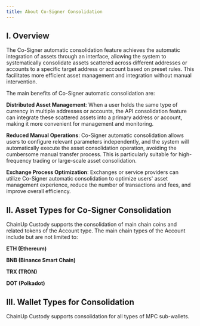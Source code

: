 ```yaml
---
title: About Co-Signer Consolidation
---
```


## I. Overview

The Co-Signer automatic consolidation feature achieves the automatic integration of assets through an interface, allowing the system to systematically consolidate assets scattered across different addresses or accounts to a specific target address or account based on preset rules. This facilitates more efficient asset management and integration without manual intervention.

The main benefits of Co-Signer automatic consolidation are:

**Distributed Asset Management**: When a user holds the same type of currency in multiple addresses or accounts, the API consolidation feature can integrate these scattered assets into a primary address or account, making it more convenient for management and monitoring.

**Reduced Manual Operations**: Co-Signer automatic consolidation allows users to configure relevant parameters independently, and the system will automatically execute the asset consolidation operation, avoiding the cumbersome manual transfer process. This is particularly suitable for high-frequency trading or large-scale asset consolidation.

**Exchange Process Optimization**: Exchanges or service providers can utilize Co-Signer automatic consolidation to optimize users' asset management experience, reduce the number of transactions and fees, and improve overall efficiency.

## II. Asset Types for Co-Signer Consolidation

ChainUp Custody supports the consolidation of main chain coins and related tokens of the Account type. The main chain types of the Account include but are not limited to:

**ETH (Ethereum)**

**BNB (Binance Smart Chain)**

**TRX (TRON)**

**DOT (Polkadot)**

## III. Wallet Types for Consolidation

ChainUp Custody supports consolidation for all types of MPC sub-wallets.